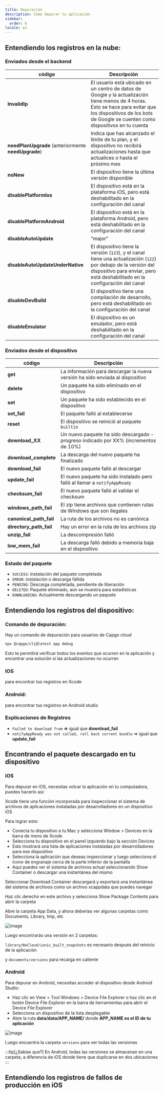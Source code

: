 ```yaml
---
title: Depuración
description: Cómo depurar tu aplicación
sidebar:
  order: 6
locale: es
---
```



## Entendiendo los registros en la nube:

### Enviados desde el backend

| código                          | Descripción                                                                                                                                                                 |
| ------------------------------------------------ | --------------------------------------------------------------------------------------------------------------------------------------------------------------------------- |
| **InvalidIp**                                    | El usuario está ubicado en un centro de datos de Google y la actualización tiene menos de 4 horas. Esto se hace para evitar que los dispositivos de los bots de Google se cuenten como dispositivos en tu cuenta |
| **needPlanUpgrade** (anteriormente **needUpgrade**) | Indica que has alcanzado el límite de tu plan, y el dispositivo no recibirá actualizaciones hasta que actualices o hasta el próximo mes                                  |
| **noNew**                                        | El dispositivo tiene la última versión disponible                                                                                                                                |
| **disablePlatformIos**                           | El dispositivo está en la plataforma iOS, pero está deshabilitado en la configuración del canal                                                                                            |
| **disablePlatformAndroid**                       | El dispositivo está en la plataforma Android, pero está deshabilitado en la configuración del canal                                                                                        |
| **disableAutoUpdate**                            | "major" | "minor" | "version_number" | "none"                                       |
| **disableAutoUpdateUnderNative**                 | El dispositivo tiene la versión (`123`), y el canal tiene una actualización (`122`) por debajo de la versión del dispositivo para enviar, pero está deshabilitado en la configuración del canal                   |
| **disableDevBuild**                              | El dispositivo tiene una compilación de desarrollo, pero está deshabilitado en la configuración del canal                                                                                                   |
| **disableEmulator**                              | El dispositivo es un emulador, pero está deshabilitado en la configuración del canal                                                                                                    |

### Enviados desde el dispositivo

| código  | Descripción                                                                       |
| --------------------- | --------------------------------------------------------------------------------- |
| **get**               | La información para descargar la nueva versión ha sido enviada al dispositivo                 |
| **delete**            | Un paquete ha sido eliminado en el dispositivo                                        |
| **set**               | Un paquete ha sido establecido en el dispositivo                                              |
| **set_fail**          | El paquete falló al establecerse                                                         |
| **reset**             | El dispositivo se reinició al paquete `builtin`                                         |
| **download_XX**       | Un nuevo paquete ha sido descargado - progreso indicado por XX% (incrementos de 10%) |
| **download_complete** | La descarga del nuevo paquete ha finalizado                                          |
| **download_fail**     | El nuevo paquete falló al descargar                                                |
| **update_fail**       | El nuevo paquete ha sido instalado pero falló al llamar a `notifyAppReady`            |
| **checksum_fail**     | El nuevo paquete falló al validar el checksum                                   |
| **windows_path_fail** | El zip tiene archivos que contienen rutas de Windows que son ilegales                        |
| **canonical_path_fail** | La ruta de los archivos no es canónica                                              |
| **directory_path_fail** | Hay un error en la ruta de los archivos zip                                         |
| **unzip_fail**          | La descompresión falló                                                                   |
| **low_mem_fail** | La descarga falló debido a memoria baja en el dispositivo                                    |

### Estado del paquete

* `SUCCESS`: instalación del paquete completada
* `ERROR`: instalación o descarga fallida
* `PENDING`: Descarga completada, pendiente de liberación
* `DELETED`: Paquete eliminado, aún se muestra para estadísticas
* `DOWNLOADING`: Actualmente descargando un paquete

## Entendiendo los registros del dispositivo:

### Comando de depuración:

Hay un comando de depuración para usuarios de Capgo cloud

```bash
npx @capgo/cli@latest app debug
```

Esto te permitirá verificar todos los eventos que ocurren en la aplicación y encontrar una solución si las actualizaciones no ocurren

### IOS

para encontrar tus registros en Xcode

<LinkCard
    title="Getting the Device Log in Xcode"
    href="https://intercomhelp/deploygate/en/articles/4682692-getting-the-device-log-in-xcode"
/>

### Android:

para encontrar tus registros en Android studio

<LinkCard
    title="View logs with Logcat"
    href="https://developerandroidcom/studio/debug/am-logcat"
/>

### Explicaciones de Registros

* `Failed to download from` **=>** igual que **download_fail**
* `notifyAppReady was not called, roll back current bundle` => igual que **update_fail**

## Encontrando el paquete descargado en tu dispositivo

### iOS

Para depurar en iOS, necesitas volcar la aplicación en tu computadora, puedes hacerlo así:

Xcode tiene una función incorporada para inspeccionar el sistema de archivos de aplicaciones instaladas por desarrolladores en un dispositivo iOS

Para lograr esto:

* Conecta tu dispositivo a tu Mac y selecciona Window > Devices en la barra de menú de Xcode
* Selecciona tu dispositivo en el panel izquierdo bajo la sección Devices
* Esto mostrará una lista de aplicaciones instaladas por desarrolladores para ese dispositivo
* Selecciona la aplicación que deseas inspeccionar y luego selecciona el ícono de engranaje cerca de la parte inferior de la pantalla
* Aquí puedes ver el sistema de archivos actual seleccionando Show Container o descargar una instantánea del mismo

Seleccionar Download Container descargará y exportará una instantánea del sistema de archivos como un archivo xcappdata que puedes navegar

Haz clic derecho en este archivo y selecciona Show Package Contents para abrir la carpeta

Abre la carpeta App Data, y ahora deberías ver algunas carpetas como Documents, Library, tmp, etc

![image](https://user-imagesgithubusercontentcom/4084527/166708589-8d500351-e140-41c3-bea2-a037fe35243ewebp/)

Luego encontrarás una versión en 2 carpetas:

`library/NoCloud/ionic_built_snapshots` es necesario después del reinicio de la aplicación

y `documents/versions` para recarga en caliente

### Android

Para depurar en Android, necesitas acceder al dispositivo desde Android Studio:

* Haz clic en View > Tool Windows > Device File Explorer o haz clic en el botón Device File Explorer en la barra de herramientas para abrir el Device File Explorer
* Selecciona un dispositivo de la lista desplegable
* Abre la ruta **data/data/APP_NAME/** donde **APP_NAME es el ID de tu aplicación**

![image](https://user-imagesgithubusercontentcom/4084527/166708728-8f96fc73-5d90-426f-8d27-301697347a5fwebp/)

Luego encuentra la carpeta `versions` para ver todas las versiones

:::tip[¿Sabías que?]
En Android, todas las versiones se almacenan en una carpeta, a diferencia de iOS donde tiene que duplicarse en dos ubicaciones
:::

## Entendiendo los registros de fallos de producción en iOS

<LinkCard
    title="How to review your app's crash logs"
    href="https://developerapplecom/news/?id=nra79npr"
/>